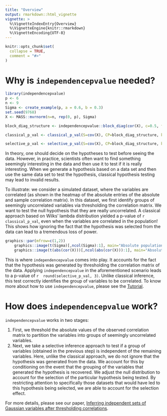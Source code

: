 ```yaml
---
title: "Overview"
output: rmarkdown::html_vignette
vignette: >
  %\VignetteIndexEntry{Overview}
  %\VignetteEngine{knitr::rmarkdown}
  %\VignetteEncoding{UTF-8}
---
```


```r
knitr::opts_chunk$set(
  collapse = TRUE,
  comment = "#>"
)
```
# Why is `independencepvalue` needed?

```r
library(independencepvalue)
p <- 6
n <- 9
Sigma <- create_example(p, a = 0.6, b = 0.3)
set.seed(9768)
X <- MASS::mvrnorm(n=n, rep(0, p), Sigma)
```

```r
block_diag_structure <- independencepvalue::block_diag(cor(X), c=0.5, fig=TRUE)
```

```r
classical_p_val <- classical_p_val(S=cov(X), CP=block_diag_structure, k=1, n=n, mc_iter=1000)
```

```r
selective_p_val <- selective_p_val(S=cov(X), CP=block_diag_structure, k=1, n=n, c=0.5, d0=5, mc_iter=1000)
```

In theory, one should decide on the hypotheses to test before seeing the data. However, in practice, scientists often want to find something seemingly interesting in the data and then use it to test if it is really interesting. When we generate a hypothesis based on a data set and then use the same data set to test the hypothesis, classical hypothesis testing may lead to invalid results.

To illustrate: we consider a simulated dataset, where the variables are correlated (as shown in the heatmap of the absolute entries of the absolute and sample correlation matrix). In this dataset, we first identify groups of seemingly uncorrelated variables via thresholding the correlation matrix. We want to test the null hypothesis that they are really uncorrelated. A classical approach based on Wilks' lambda distribution yielded a p-value of `r classical_p_val`, even when the variables are correlated in the population! This shows how ignoring the fact that the hypothesis was selected from the data can lead to a tremendous loss of power.

```r
graphics::par(mfrow=c(1,2))
    graphics::image(t(Sigma)[,ncol(Sigma):1], main="Absolute population correlation", col=rev(grDevices::heat.colors(10)), xaxt='n', yaxt='n')
    graphics::image(t(abs(cor(X)))[,ncol(abs(cor(X))):1], main="Absolute sample correlation", col=rev(grDevices::heat.colors(10)), xaxt='n', yaxt='n')
```

This is where `independencepvalue` comes into play. It accounts for the fact that the hypothesis was generated by thresholding the correlation matrix of the data. Applying `independencepvalue` in the aforementioned scenario leads to a p-value of `r 
round(selective_p_val, 3)`. Unlike classical inference, this test correctly identifies the group of variables to be correlated. To know more about how to use `independencepvalue`, please see the [Tutorial](Tutorial.html). 

# How does `independencepvalue` work?
`independencepvalue` works in two stages:

 1. First, we threshold the absolute values of the observed correlation matrix to partition the variables into groups of seemingly uncorrelated variables. 
 2. Next, we take a selective inference approach to test if a group of variables (obtained in the previous step) is independent of the remaining variables. Here, unlike the classical approach, we do not ignore that the hypothesis was generated from the data. We account for this by conditioning on the event that the grouping of the variables that generated the hypothesis is recovered. We adjust the null distribution to account for the selection of the particular hypothesis being tested. By restricting attention to specifically those datasets that would have led to this hypothesis being selected, we are able to account for the selection effect.

For more details, please see our paper, [Inferring independent sets of Gaussian variables after thresholding correlations](XXXX.arxiv.org).




